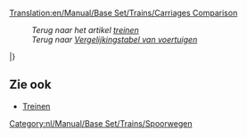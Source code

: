 [[Translation:en/Manual/Base Set/Trains/Carriages Comparison]]

:''Terug naar het artikel [[nl/Manual/Treinen|treinen]]''
:''Terug naar [[nl/Manual/Base Set/Voertuigenvergelijkingstabel|Vergelijkingstabel van voertuigen]]''
{{nl/Manual/Base Set/Trains/TreinWagonKop}}

{{en/Manual/Base Set/Trains/TrainCarriageRow|climate=GAT_
|name=[[nl/Manual/Base Set/Trains/Gepantserde wagon|Gepantserde wagon]]
|costGBP=1,494
|costUSD=2,988
|weightEmpty=30
|weightRail=32
|weightMonoRail=33 
|weightMagLev=33
|cargoType=kostbaarheden/goud/diamanten
|capacityRail=20 zakken
|capacityMonoRail=25 zakken
|capacityMagLev=27 zakken
}}

{{en/Manual/Base Set/Trains/TrainCarriageRow|
___S|[[nl/Manual/Base Set/Trains/Batterijwagon|Batterijwagon]]|1,148|2,296|18|23|24|25|batterijen|22|27|29}}

{{en/Manual/Base Set/Trains/TrainCarriageRow|
___S|[[nl/Manual/Base Set/Trains/Bellenwagon|Bellenwagon]]|1,113|2,226|21|22|22|22|bellen|20|25|27}}

{{en/Manual/Base Set/Trains/TrainCarriageRow|
___S|[[nl/Manual/Base Set/Trains/Suikerspinnenwagon|Suikerspinnenwagon]]|1,042|2,084|20|50|55|57|suikerspin|30 ton|35 ton|37 ton}}

{{en/Manual/Base Set/Trains/TrainCarriageRow|
GA__|[[nl/Manual/Base Set/Trains/Kolenwagon|Kolenwagon]]|1,031|2,062|18|48|53|55|kolen|30 ton|35 ton|37 ton}}

{{en/Manual/Base Set/Trains/TrainCarriageRow|
___S|[[nl/Manual/Base Set/Trains/Colatanker|Colatanker]]|1,066|2,132|24|49|54|56|cola|25.000 liter|30.000 liter|32.000 liter}}

{{en/Manual/Base Set/Trains/TrainCarriageRow|
__T_|[[nl/Manual/Base Set/Trains/Koperwagon|Koperwagon]]|1,048|2,096|19|49|54|56|kopererts|30 ton|35 ton|37 ton}}

{{en/Manual/Base Set/Trains/TrainCarriageRow|
___S|[[nl/Manual/Base Set/Trains/Frisdrankwagon|Frisdrankwagon]]|1,130|2,260|18|21|21|22|frisdrank|25|30|32}}

{{en/Manual/Base Set/Trains/TrainCarriageRow|
_AT_|[[nl/Manual/Base Set/Trains/Voedselwagon|Voedselwagon]]|1,119|2,238|22|47|52|54|voedsel|25 ton|30 ton|32 ton}}

{{en/Manual/Base Set/Trains/TrainCarriageRow|
__T_|[[nl/Manual/Base Set/Trains/Fruitwagon|Fruitwagon]]|1,066|2,132|18|43|48|50|fruit|25 ton|30 ton|32 ton}}

{{en/Manual/Base Set/Trains/TrainCarriageRow|
GAT_|[[nl/Manual/Base Set/Trains/Goederenwagon|Goederenwagon]]|1,113|2,226|21|33|36|37|goederen|25 kratten|30 kratten|32 kratten}}

{{en/Manual/Base Set/Trains/TrainCarriageRow|
GAT_|[[nl/Manual/Base Set/Trains/Graanwagon|Graanwagon]]|1,066|2,132|19|49|54|56|graan|30 ton|35 ton|37 ton}}

{{en/Manual/Base Set/Trains/TrainCarriageRow|
G___|[[nl/Manual/Base Set/Trains/IJzerertswagon|IJzerertswagon]]|1,048|2,096|19|49|54|56|ijzererts|30 ton|35 ton|37 ton}}

{{en/Manual/Base Set/Trains/TrainCarriageRow|
GA__|[[nl/Manual/Base Set/Trains/Veewagon|Veewagon]]|1,125|2,250|20|24|25|26|vee|25 items|30 items|32 items}}

{{en/Manual/Base Set/Trains/TrainCarriageRow|
GATS|[[nl/Manual/Base Set/Trains/Postwagon|Postwagon]]|1,335|2,670|21|28|29|30|post|30 zakken|35 zakken|37 zakken}}

{{en/Manual/Base Set/Trains/TrainCarriageRow|
GAT_|[[nl/Manual/Base Set/Trains/Olietanker|Olietanker]]|1,171|2,342|24|54|59|61|olie|30.000|35.000|37.000 liter}}

{{en/Manual/Base Set/Trains/TrainCarriageRow|
_A__|[[nl/Manual/Base Set/Trains/Papierwagon|Papierwagon]]|1,148|2,296|18|38|43|45|papier|20 ton|25 ton|27 ton}}

{{en/Manual/Base Set/Trains/TrainCarriageRow|
GATS|[[nl/Manual/Base Set/Trains/Passagierswagon|Passagierswagon]]|1,447|2,894|25|27|27|27|passagiers|40|45|47}}

{{en/Manual/Base Set/Trains/TrainCarriageRow|
___S|[[nl/Manual/Base Set/Trains/Plasticwagon|Plasticwagon]]|1,119|2,238|18|48|53|55|plastic|30.000 liter|35.000 liter|37.000 liter}}

{{en/Manual/Base Set/Trains/TrainCarriageRow|
__T_|[[nl/Manual/Base Set/Trains/Rubberwagon|Rubberwagon]]|1,083|2,166|19|40|45|47|rubber|21.000 liter|26.000 liter|28.000 liter}}

{{en/Manual/Base Set/Trains/TrainCarriageRow|
G___|[[nl/Manual/Base Set/Trains/Staalwagon|Staalwagon]]|1,148|2,296|18|38|43|45|staal|20 ton|25 ton|27 ton}}

{{en/Manual/Base Set/Trains/TrainCarriageRow|
___S|[[nl/Manual/Base Set/Trains/Suikerwagon|Suikerwagon]]|1,031|2,062|19|49|54|56|suiker|30 ton|35 ton|37 ton}}

{{en/Manual/Base Set/Trains/TrainCarriageRow|
___S|[[nl/Manual/Base Set/Trains/Snoepwagon|Snoepwagon]]|1,060|2,120|21|28|30|31|snoep|25 zakken|30 zakken|32 zakken}}

{{en/Manual/Base Set/Trains/TrainCarriageRow|
___S|[[nl/Manual/Base Set/Trains/Toffeewagon|Toffeewagon]]|1,125|2,250|20|50|55|57|toffee|30 ton|35 ton|37 ton}}

{{en/Manual/Base Set/Trains/TrainCarriageRow|
___S|[[nl/Manual/Base Set/Trains/Speelgoedwagon|Speelgoedwagon]]|1,072|2,144|21|23|24|24|speelgoed|20|25|27}}

{{en/Manual/Base Set/Trains/TrainCarriageRow|
__T_|[[nl/Manual/Base Set/Trains/Watertanker|Watertanker]]|1,166|2,332|25|50|55|57|water|25.000 liter|30.000 liter|32.000 liter}}

{{en/Manual/Base Set/Trains/TrainCarriageRow|
GAT_|[[nl/Manual/Base Set/Trains/Houtwagon|Houtwagon]]|1,060|2,120|16|46|51|53|hout|30 ton|35 ton|37 ton}}

|}

==Zie ook==
* [[nl/Manual/Treinen#lijst-van-treinlocomotieven-en-wagons|Treinen]]

[[Category:nl/Manual/Base Set/Trains/Spoorwegen]]